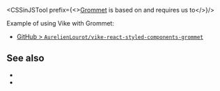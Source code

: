 
<CSSinJSTool prefix={<><a href="https://v2.grommet.io/">Grommet</a> is based on <Link href="/styled-components" noBreadcrumb /> and requires us to</>}/>

Example of using Vike with Grommet:
 - [GitHub > `AurelienLourot/vike-react-styled-components-grommet`](https://github.com/AurelienLourot/vike-react-styled-components-grommet)

## See also

- <Link href="/css-in-js" />
- <Link href="/styled-components" />
